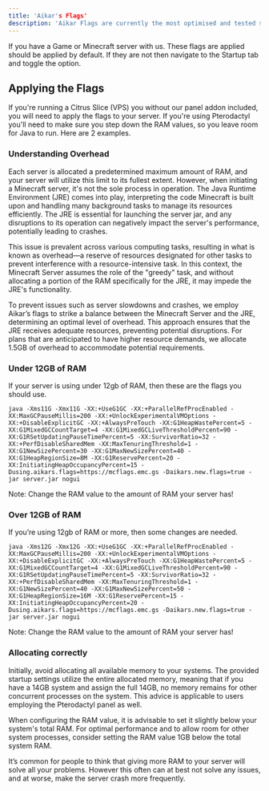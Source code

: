 ```yaml
---
title: 'Aikar's Flags'
description: 'Aikar Flags are currently the most optimised and tested startup flags for Minecraft. As such they are recommended for newer versions of the game, modded servers, and public servers.'
---
```


If you have a Game or Minecraft server with us. These flags are applied should be applied by default. If they are not then navigate to the Startup tab and toggle the option. 


## Applying the Flags

If you're running a Citrus Slice (VPS) you without our panel addon included, you will need to apply the flags to your server. If you're using Pterodactyl you'll need to make sure you step down the RAM values, so you leave room for Java to run. Here are 2 examples.

### Understanding Overhead

Each server is allocated a predetermined maximum amount of RAM, and your server will utilize this limit to its fullest extent. However, when initiating a Minecraft server, it's not the sole process in operation. The Java Runtime Environment (JRE) comes into play, interpreting the code Minecraft is built upon and handling many background tasks to manage its resources efficiently. The JRE is essential for launching the server jar, and any disruptions to its operation can negatively impact the server's performance, potentially leading to crashes.

This issue is prevalent across various computing tasks, resulting in what is known as overhead—a reserve of resources designated for other tasks to prevent interference with a resource-intensive task. In this context, the Minecraft Server assumes the role of the "greedy" task, and without allocating a portion of the RAM specifically for the JRE, it may impede the JRE's functionality.

To prevent issues such as server slowdowns and crashes, we employ Aikar’s flags to strike a balance between the Minecraft Server and the JRE, determining an optimal level of overhead. This approach ensures that the JRE receives adequate resources, preventing potential disruptions. For plans that are anticipated to have higher resource demands, we allocate 1.5GB of overhead to accommodate potential requirements.

### Under 12GB of RAM

If your server is using under 12gb of RAM, then these are the flags you should use.

`java -Xms11G -Xmx11G -XX:+UseG1GC -XX:+ParallelRefProcEnabled -XX:MaxGCPauseMillis=200 -XX:+UnlockExperimentalVMOptions -XX:+DisableExplicitGC -XX:+AlwaysPreTouch -XX:G1HeapWastePercent=5 -XX:G1MixedGCCountTarget=4 -XX:G1MixedGCLiveThresholdPercent=90 -XX:G1RSetUpdatingPauseTimePercent=5 -XX:SurvivorRatio=32 -XX:+PerfDisableSharedMem -XX:MaxTenuringThreshold=1 -XX:G1NewSizePercent=30 -XX:G1MaxNewSizePercent=40 -XX:G1HeapRegionSize=8M -XX:G1ReservePercent=20 -XX:InitiatingHeapOccupancyPercent=15 -Dusing.aikars.flags=https://mcflags.emc.gs -Daikars.new.flags=true -jar server.jar nogui`

<Tip>Note: Change the RAM value to the amount of RAM your server has!</Tip>

### Over 12GB of RAM

If you’re using 12gb of RAM or more, then some changes are needed.

`java -Xms12G -Xmx12G -XX:+UseG1GC -XX:+ParallelRefProcEnabled -XX:MaxGCPauseMillis=200 -XX:+UnlockExperimentalVMOptions -XX:+DisableExplicitGC -XX:+AlwaysPreTouch -XX:G1HeapWastePercent=5 -XX:G1MixedGCCountTarget=4 -XX:G1MixedGCLiveThresholdPercent=90 -XX:G1RSetUpdatingPauseTimePercent=5 -XX:SurvivorRatio=32 -XX:+PerfDisableSharedMem -XX:MaxTenuringThreshold=1 -XX:G1NewSizePercent=40 -XX:G1MaxNewSizePercent=50 -XX:G1HeapRegionSize=16M -XX:G1ReservePercent=15 -XX:InitiatingHeapOccupancyPercent=20 -Dusing.aikars.flags=https://mcflags.emc.gs -Daikars.new.flags=true -jar server.jar nogui`

<Tip>Note: Change the RAM value to the amount of RAM your server has!</Tip>

### Allocating correctly

Initially, avoid allocating all available memory to your systems. The provided startup settings utilize the entire allocated memory, meaning that if you have a 14GB system and assign the full 14GB, no memory remains for other concurrent processes on the system. This advice is applicable to users employing the Pterodactyl panel as well.

When configuring the RAM value, it is advisable to set it slightly below your system's total RAM. For optimal performance and to allow room for other system processes, consider setting the RAM value 1GB below the total system RAM.

<Warn>It’s common for people to think that giving more RAM to your server will solve all your problems. However this often can at best not solve any issues, and at worse, make the server crash more frequently.</Warn>